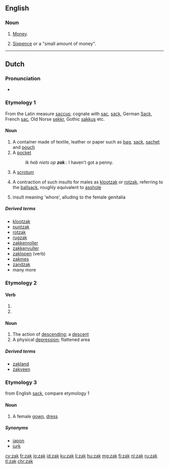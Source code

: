 {{also|Zak}}

==English==

===Noun===
{{en-noun}}

# {{context|South Africa|slang|lang=en}} [[money|Money]].
# [[sixpence|Sixpence]] or a "small amount of money".

----

==Dutch==

===Pronunciation===
* {{rhymes|ɑk|lang=nl}}

===Etymology 1===
From the Latin measure [[saccus]]; cognate with [[sac]], [[sack]], German [[Sack]], French [[sac]], Old Norse [[sekkr]], Gothic [[sakkus]] etc.

====Noun====
{{nl-noun|m|zakken|zakje}}

# A container made of textile, leather or paper such as [[bag]], [[sack]], [[sachet]] and [[pouch]]
# A [[pocket]]
#: ''Ik heb niets op '''zak'''''.: I haven't got a penny.
# {{context|slang|lang=nl}} A [[scrotum]]
# {{context|slang|lang=nl}} {{context|offensive|lang=nl}} A contraction of such insults for males as [[klootzak]] or [[rotzak]], referring to the [[ballsack]], roughly equivalent to [[asshole]]
# {{context|obsolete|slang|lang=nl}} insult meaning 'whore', alluding to the female genitalia

=====Derived terms=====
{{top4}}
* [[klootzak]]
* [[puntzak]] {{m}}
* [[rotzak]]
* [[rugzak]] {{m}}
* [[zakkenroller]] {{m}}
* [[zakkenvuller]] {{m}}
* [[zaklopen]] (verb)
* [[zakmes]] {{n}}
* [[zandzak]] {{m}}
* many more
{{bottom}}

===Etymology 2===

====Verb====
{{head|nl}}

# {{nl-verb form of|p=1|n=sg|t=pres|m=ind|zakken}}
# {{nl-verb form of|m=imp|zakken}}

====Noun====
{{nl-noun|m|zakken|zakje}}

# The action of [[descending]]; a [[descent]]
# A physical [[depression]]; flattened area

=====Derived terms=====
* [[zakland]] {{n}}
* [[zakveen]] {{n}}

===Etymology 3===
from English [[sack]], compare etymology 1

====Noun====
{{nl-noun|m|zakken|zakje}}

# A female [[gown]], [[dress]]

=====Synonyms=====
* [[japon]]
* [[jurk]]

[[cy:zak]]
[[fr:zak]]
[[io:zak]]
[[id:zak]]
[[ku:zak]]
[[li:zak]]
[[hu:zak]]
[[mg:zak]]
[[fj:zak]]
[[nl:zak]]
[[ru:zak]]
[[tl:zak]]
[[chr:zak]]